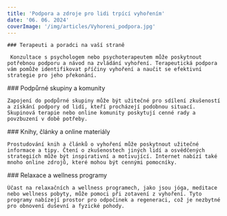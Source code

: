 ```yaml
---
title: 'Podpora a zdroje pro lidi trpící vyhořením'
date: '06. 06. 2024'
coverImage: '/img/articles/Vyhoreni_podpora.jpg'
---
```


<div className="main__post--content">
  <div>
   
    ### Terapeuti a poradci na vaší straně

     Konzultace s psychologem nebo psychoterapeutem může poskytnout potřebnou podporu a návod na zvládání vyhoření. Terapeutická podpora vám pomůže identifikovat příčiny vyhoření a naučit se efektivní strategie pro jeho překonání.

  </div>
  <div>
    ### Podpůrné skupiny a komunity

    Zapojení do podpůrné skupiny může být užitečné pro sdílení zkušeností a získání podpory od lidí, kteří procházejí podobnou situací. Skupinová terapie nebo online komunity poskytují cenné rady a povzbuzení v době potřeby.

  </div>
  <div>
    ### Knihy, články a online materiály

    Prostudování knih a článků o vyhoření může poskytnout užitečné informace a tipy. Čtení o zkušenostech jiných lidí a osvědčených strategiích může být inspirativní a motivující. Internet nabízí také mnoho online zdrojů, které mohou být cennými pomocníky.

  </div>
  <div>
    ### Relaxace a wellness programy

    Účast na relaxačních a wellness programech, jako jsou jóga, meditace nebo wellness pobyty, může pomoci při zotavení z vyhoření. Tyto programy nabízejí prostor pro odpočinek a regeneraci, což je nezbytné pro obnovení duševní a fyzické pohody.

  </div>

</div>
